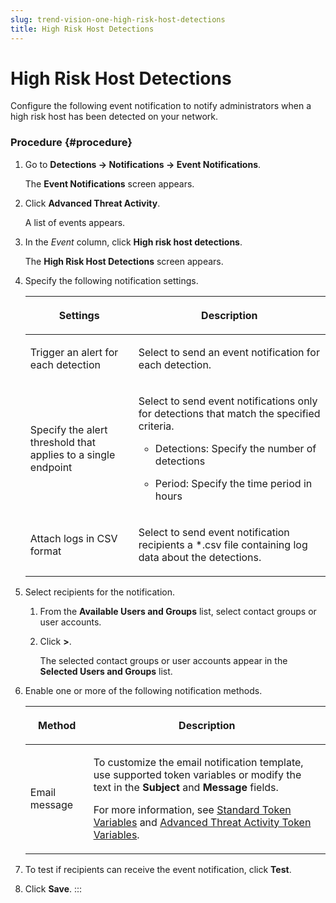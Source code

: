 ```yaml
---
slug: trend-vision-one-high-risk-host-detections
title: High Risk Host Detections
---
```

# High Risk Host Detections

Configure the following event notification to notify administrators when a high risk host has been detected on your network.

### Procedure {#procedure}

1.  Go to **Detections → Notifications → Event Notifications**.

    The **Event Notifications** screen appears.

2.  Click **Advanced Threat Activity**.

    A list of events appears.

3.  In the *Event* column, click **High risk host detections**.

    The **High Risk Host Detections** screen appears.

4.  Specify the following notification settings.

    <table>
    <colgroup>
    <col style="width: 36%" />
    <col style="width: 64%" />
    </colgroup>
    <thead>
    <tr>
    <th><p>Settings</p></th>
    <th><p>Description</p></th>
    </tr>
    </thead>
    <tbody>
    <tr>
    <td><p>Trigger an alert for each detection</p></td>
    <td><p>Select to send an event notification for each detection.</p></td>
    </tr>
    <tr>
    <td><p>Specify the alert threshold that applies to a single endpoint</p></td>
    <td><p>Select to send event notifications only for detections that match the specified criteria.</p>
    <ul>
    <li><p>Detections: Specify the number of detections</p></li>
    <li><p>Period: Specify the time period in hours</p></li>
    </ul></td>
    </tr>
    <tr>
    <td><p>Attach logs in CSV format</p></td>
    <td><p>Select to send event notification recipients a *.csv file containing log data about the detections.</p></td>
    </tr>
    </tbody>
    </table>

5.  Select recipients for the notification.

    1.  From the **Available Users and Groups** list, select contact groups or user accounts.

    2.  Click **\>**.

        The selected contact groups or user accounts appear in the **Selected Users and Groups** list.

6.  Enable one or more of the following notification methods.

    <table>
    <colgroup>
    <col style="width: 21%" />
    <col style="width: 79%" />
    </colgroup>
    <thead>
    <tr>
    <th><p>Method</p></th>
    <th><p>Description</p></th>
    </tr>
    </thead>
    <tbody>
    <tr>
    <td><p>Email message</p></td>
    <td><p>To customize the email notification template, use supported token variables or modify the text in the <strong>Subject</strong> and <strong>Message</strong> fields.</p>
    <p>For more information, see <a href="trend-vision-one-standard-token-variables">Standard Token Variables</a> and <a href="trend-vision-one-advthreat-activity-token-vars">Advanced Threat Activity Token Variables</a>.</p></td>
    </tr>
    </tbody>
    </table>

7.  To test if recipients can receive the event notification, click **Test**.

8.  Click **Save**.
:::
